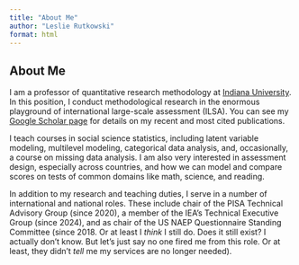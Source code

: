```yaml
---
title: "About Me"
author: "Leslie Rutkowski"
format: html
---
```


## About Me

I am a professor of quantitative research methodology at [Indiana University](https://www.nytimes.com/2025/06/05/us/republicans-indiana-public-universities.html). In this position, I conduct methodological research in the enormous playground of international large-scale assessment (ILSA). You can see my [Google Scholar page](https://scholar.google.com/citations?user=Wxw6x9MAAAAJ&hl=en) for details on my recent and most cited publications.

I teach courses in social science statistics, including latent variable modeling, multilevel modeling, categorical data analysis, and, occasionally, a course on missing data analysis. I am also very interested in assessment design, especially across countries, and how we can model and compare scores on tests of common domains like math, science, and reading.

In addition to my research and teaching duties, I serve in a number of international and national roles. These include chair of the PISA Technical Advisory Group (since 2020), a member of the IEA's Technical Executive Group (since 2024), and as chair of the US NAEP Questionnaire Standing Committee (since 2018. Or at least I *think* I still do. Does it still exist? I actually don't know. But let's just say no one fired me from this role. Or at least, they didn't *tell* me my services are no longer needed).
